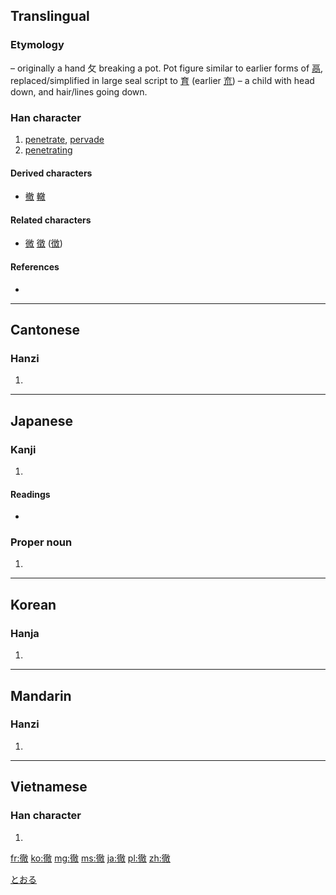 {{also|彻}}
==Translingual==
===Etymology===
{{Han compound|彳|育|攵|liushu=p}} – originally a hand 攵 breaking a pot. Pot figure similar to earlier forms of [[鬲]], replaced/simplified in large seal script to [[育]] (earlier [[㐬]]) – a child with head down, and hair/lines going down.

===Han character===
{{Han char|rn=60|rad=彳|as=12|sn=15|four=2824<sub>0</sub>|canj=竹人卜月大 (HOYBK)}}

# [[penetrate]], [[pervade]]
# [[penetrating]]

====Derived characters====
* [[撤]] [[轍]]

====Related characters====
* [[微]] [[徵]] ([[徴]]) <!-- Other 彳 + X + 攵 -->

====References====
* {{Han ref|kx=0371.100|dkj=10245|dj=0698.060|hdz=20844.070|uh=5FB9|ud=24505|bh=B9FD|bd=47613}}

----

==Cantonese==

===Hanzi===
{{yue-hanzi|jyut=|y=chit3|sim=彻}}

# {{defn|lang=yue|sort=彳12}}

----

==Japanese==

===Kanji===
{{ja-kanji|grade=c|rs=彳12}}

# {{defn|lang=ja|sort=彳12}}

====Readings====
* {{ja-readings|on=[[てつ]] (tetsu)|kun=[[とおる]] (tooru)}}

===Proper noun===
{{ja-pos|k|proper|hira=とおる|rom=Tōru}}

# {{given name|male|lang=ja}}

[[Category:Japanese male given names|とおる]]

----

==Korean==

===Hanja===
{{ko-hanja|hangeul=철|eumhun=|rv=cheol|mr=ch'ŏl|y=chel}}

# {{defn|lang=ko|sort=彳12}}

----

==Mandarin==

===Hanzi===
{{cmn-hanzi|sim=彻|pin=[[chè]] ([[che4]])|wg=ch'e<sup>4</sup>}}

# {{defn|lang=cmn|sort=彳12}}

----

==Vietnamese==

===Han character===
{{vi-hantu|[[triệt]], [[trẹt]], [[trê]], [[trệt]], [[trịt]], [[trít]], [[xẹt]]|rs=彳12}}

# {{defn|lang=vi|sort=彳12}}

[[fr:徹]]
[[ko:徹]]
[[mg:徹]]
[[ms:徹]]
[[ja:徹]]
[[pl:徹]]
[[zh:徹]]